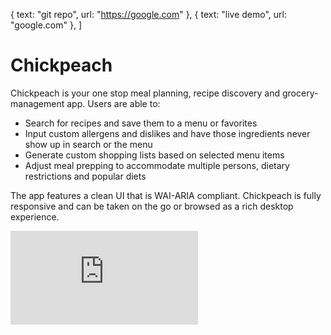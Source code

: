   { text: "git repo", url: "https://google.com" },
  { text: "live demo", url: "google.com" },
]

<div class='mdx-default-wrapper'>

# Chickpeach

Chickpeach is your one stop meal planning, recipe discovery and grocery-management app. Users are able to:

- Search for recipes and save them to a menu or favorites
- Input custom allergens and dislikes and have those ingredients never show up in search or the menu
- Generate custom shopping lists based on selected menu items
- Adjust meal prepping to accommodate multiple persons, dietary restrictions and popular diets

The app features a clean UI that is WAI-ARIA compliant. Chickpeach is fully responsive and can be taken on the go or browsed as a rich desktop experience. 

<ButtonContainer buttons={buttons} />
<SkillStack skills={addColorToSkills(tags)} />

<iframe class='mdx-video mdx-iframe' src="https://www.youtube.com/embed/1Q_Wb6s6fA8" frameborder="0" allow="accelerometer; autoplay; encrypted-media; gyroscope; picture-in-picture" allowfullscreen></iframe>

</div>
